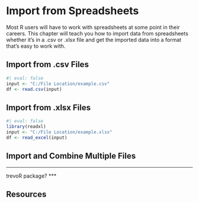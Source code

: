 # Import from Spreadsheets

Most R users will have to work with spreadsheets at some point in their careers. This chapter will teach you how to import data from spreadsheets whether it's in a .csv or .xlsx file and get the imported data into a format that's easy to work with.

## Import from .csv Files

```r
#| eval: false
input <- "C:/File Location/example.csv"
df <- read.csv(input)
```

## Import from .xlsx Files

```r
#| eval: false
library(readxl)
input <- "C:/File Location/example.xlsx"
df <- read_excel(input)
```

## Import and Combine Multiple Files

***
trevoR package?
***

## Resources